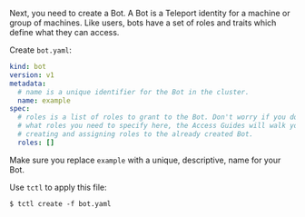Next, you need to create a Bot. A Bot is a Teleport identity for a machine or
group of machines. Like users, bots have a set of roles and traits which define
what they can access.

Create `bot.yaml`:

```yaml
kind: bot
version: v1
metadata:
  # name is a unique identifier for the Bot in the cluster.
  name: example
spec:
  # roles is a list of roles to grant to the Bot. Don't worry if you don't know
  # what roles you need to specify here, the Access Guides will walk you through
  # creating and assigning roles to the already created Bot.
  roles: []
```

Make sure you replace `example` with a unique, descriptive, name for your Bot.

Use `tctl` to apply this file:

```code
$ tctl create -f bot.yaml
```